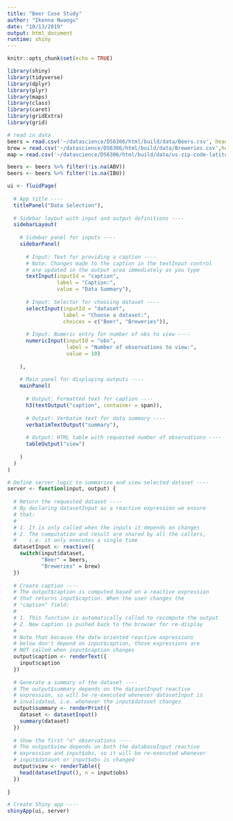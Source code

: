 ```yaml
---
title: "Beer Case Study"
author: "Ikenna Nwaogu"
date: "10/13/2019"
output: html_document
runtime: shiny
---
```


```r
knitr::opts_chunk$set(echo = TRUE)
```

```r

library(shiny)
library(tidyverse)
library(dplyr)
library(plyr)
library(maps)
library(class)
library(caret)
library(gridExtra)
library(grid)
```

```r
# read in data
beers = read.csv('~/datascience/DS6306/html/build/data/Beers.csv', header = TRUE) # Import Beers data
brew = read.csv('~/datascience/DS6306/html/build/data/Breweries.csv',header = TRUE) # Import Breweries data
map = read.csv('~/datascience/DS6306/html/build/data/us-zip-code-latitude-and-longitude.csv',header = TRUE,sep=";")  # Import Zipcode USA Coordinates

beers <- beers %>% filter(!is.na(ABV))
beers <- beers %>% filter(!is.na(IBU))

ui <- fluidPage(
  
  # App title ----
  titlePanel("Data Selection"),
  
  # Sidebar layout with input and output definitions ----
  sidebarLayout(
    
    # Sidebar panel for inputs ----
    sidebarPanel(
      
      # Input: Text for providing a caption ----
      # Note: Changes made to the caption in the textInput control
      # are updated in the output area immediately as you type
      textInput(inputId = "caption",
                label = "Caption:",
                value = "Data Summary"),
      
      # Input: Selector for choosing dataset ----
      selectInput(inputId = "dataset",
                  label = "Choose a dataset:",
                  choices = c("Beer", "Breweries")),
      
      # Input: Numeric entry for number of obs to view ----
      numericInput(inputId = "obs",
                   label = "Number of observations to view:",
                   value = 10)
      
    ),
    
    # Main panel for displaying outputs ----
    mainPanel(
      
      # Output: Formatted text for caption ----
      h3(textOutput("caption", container = span)),
      
      # Output: Verbatim text for data summary ----
      verbatimTextOutput("summary"),
      
      # Output: HTML table with requested number of observations ----
      tableOutput("view")
      
    )
  )
)

# Define server logic to summarize and view selected dataset ----
server <- function(input, output) {
  
  # Return the requested dataset ----
  # By declaring datasetInput as a reactive expression we ensure
  # that:
  #
  # 1. It is only called when the inputs it depends on changes
  # 2. The computation and result are shared by all the callers,
  #    i.e. it only executes a single time
  datasetInput <- reactive({
    switch(input$dataset,
           "Beer" = beers,
           "Breweries" = brew)
  })
  
  # Create caption ----
  # The output$caption is computed based on a reactive expression
  # that returns input$caption. When the user changes the
  # "caption" field:
  #
  # 1. This function is automatically called to recompute the output
  # 2. New caption is pushed back to the browser for re-display
  #
  # Note that because the data-oriented reactive expressions
  # below don't depend on input$caption, those expressions are
  # NOT called when input$caption changes
  output$caption <- renderText({
    input$caption
  })
  
  # Generate a summary of the dataset ----
  # The output$summary depends on the datasetInput reactive
  # expression, so will be re-executed whenever datasetInput is
  # invalidated, i.e. whenever the input$dataset changes
  output$summary <- renderPrint({
    dataset <- datasetInput()
    summary(dataset)
  })
  
  # Show the first "n" observations ----
  # The output$view depends on both the databaseInput reactive
  # expression and input$obs, so it will be re-executed whenever
  # input$dataset or input$obs is changed
  output$view <- renderTable({
    head(datasetInput(), n = input$obs)
  })
  
}

# Create Shiny app ----
shinyApp(ui, server)





```
